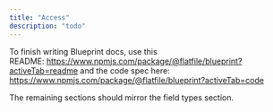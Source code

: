 ```yaml
---
title: "Access"
description: "todo"
---
```


To finish writing Blueprint docs, use this README: https://www.npmjs.com/package/@flatfile/blueprint?activeTab=readme and the code spec here: https://www.npmjs.com/package/@flatfile/blueprint?activeTab=code

The remaining sections should mirror the field types section.
